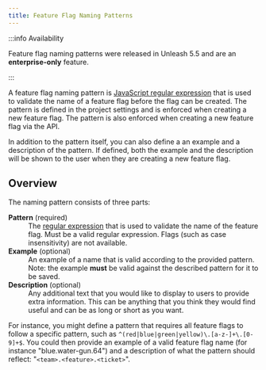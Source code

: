 ```yaml
---
title: Feature Flag Naming Patterns
---
```


:::info Availability

Feature flag naming patterns were released in Unleash 5.5 and are an **enterprise-only** feature.

:::

A feature flag naming pattern is [JavaScript regular expression](https://developer.mozilla.org/en-US/docs/Web/JavaScript/Reference/Global_Objects/RegExp) that is used to validate the name of a feature flag before the flag can be created. The pattern is defined in the project settings and is enforced when creating a new feature flag. The pattern is also enforced when creating a new feature flag via the API.

In addition to the pattern itself, you can also define a an example and a description of the pattern. If defined, both the example and the description will be shown to the user when they are creating a new feature flag.

## Overview

The naming pattern consists of three parts:

<dl>
<dt><strong>Pattern</strong> (required)</dt>
<dd>The <a href="https://developer.mozilla.org/en-US/docs/Web/JavaScript/Reference/Global_Objects/RegExp">regular expression</a> that is used to validate the name of the feature flag. Must be a valid regular expression. Flags (such as case insensitivity) are not available.</dd>
<dt><strong>Example</strong> (optional)</dt>
<dd>An example of a name that is valid according to the provided pattern. Note: the example <strong>must</strong> be valid against the described pattern for it to be saved.</dd>
<dt><strong>Description</strong> (optional)</dt>
<dd>Any additional text that you would like to display to users to provide extra information. This can be anything that you think they would find useful and can be as long or short as you want.</dd>
</dl>

For instance, you might define a pattern that requires all feature flags to follow a specific pattern, such as `^(red|blue|green|yellow)\.[a-z-]+\.[0-9]+$`. You could then provide an example of a valid feature flag name (for instance "blue.water-gun.64") and a description of what the pattern should reflect: "`<team>.<feature>.<ticket>`".
